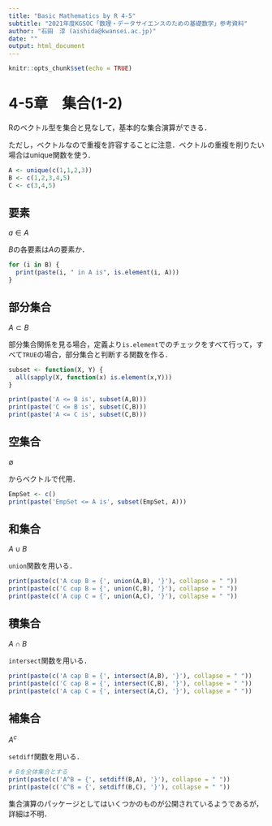 ```yaml
---
title: "Basic Mathematics by R 4-5"
subtitle: "2021年度KGSOC「数理・データサイエンスのための基礎数学」参考資料"
author: "石田　淳 (aishida@kwansei.ac.jp)"
date: ""
output: html_document
---
```


```r
knitr::opts_chunk$set(echo = TRUE)
```

# 4-5章　集合(1-2)

Rのベクトル型を集合と見なして，基本的な集合演算ができる．

ただし，ベクトルなので重複を許容することに注意．ベクトルの重複を削りたい場合はunique関数を使う．

```r
A <- unique(c(1,1,2,3))
B <- c(1,2,3,4,5)
C <- c(3,4,5)
```

## 要素

$a \in A$

$B$の各要素は$A$の要素か．


```r
for (i in B) {
  print(paste(i, " in A is", is.element(i, A)))
}
```

## 部分集合

$A\subset B$

部分集合関係を見る場合，定義より`is.element`でのチェックをすべて行って，すべて`TRUE`の場合，部分集合と判断する関数を作る．

```r
subset <- function(X, Y) {
  all(sapply(X, function(x) is.element(x,Y)))
}

print(paste('A <= B is', subset(A,B)))
print(paste('C <= B is', subset(C,B)))
print(paste('A <= C is', subset(C,B)))
```

## 空集合

$\emptyset$

からベクトルで代用．

```r
EmpSet <- c()
print(paste('EmpSet <= A is', subset(EmpSet, A)))
```

## 和集合

$A \cup B$

`union`関数を用いる．

```r
print(paste(c('A cup B = {', union(A,B), '}'), collapse = " "))
print(paste(c('C cup B = {', union(C,B), '}'), collapse = " "))
print(paste(c('A cup C = {', union(A,C), '}'), collapse = " "))
```

## 積集合

$A \cap B$

`intersect`関数を用いる．

```r
print(paste(c('A cap B = {', intersect(A,B), '}'), collapse = " "))
print(paste(c('C cap B = {', intersect(C,B), '}'), collapse = " "))
print(paste(c('A cap C = {', intersect(A,C), '}'), collapse = " "))
```

## 補集合

$A^c$

`setdiff`関数を用いる．


```r
# Bを全体集合とする
print(paste(c('A^B = {', setdiff(B,A), '}'), collapse = " "))
print(paste(c('C^B = {', setdiff(B,C), '}'), collapse = " "))
```

集合演算のパッケージとしてはいくつかのものが公開されているようであるが，詳細は不明．
